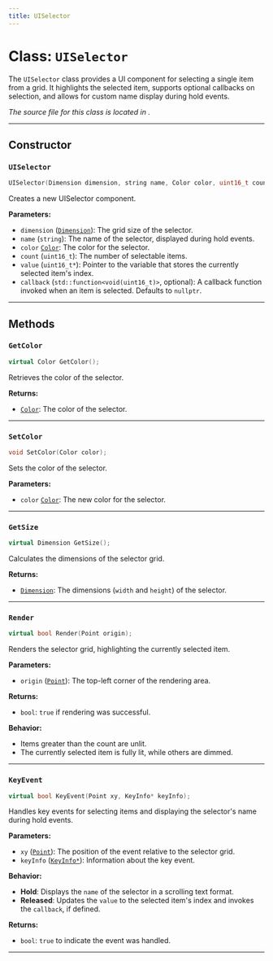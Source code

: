 ```yaml
---
title: UISelector
---
```


# Class: `UISelector`

The `UISelector` class provides a UI component for selecting a single item from a grid. It highlights the selected item, supports optional callbacks on selection, and allows for custom name display during hold events.

*The source file for this class is located in <GithubLink path="os/ui/UIComponents/UISelector.h"/>.*

---

## Constructor

### `UISelector`
```cpp
UISelector(Dimension dimension, string name, Color color, uint16_t count, uint16_t* value, std::function<void(uint16_t)> callback = nullptr);
```

Creates a new UISelector component.

**Parameters:**
- `dimension` ([`Dimension`](../../Types/Dimension/)): The grid size of the selector.
- `name` (`string`): The name of the selector, displayed during hold events.
- `color` [`Color`](../../Types/Color/): The color for the selector.
- `count` (`uint16_t`): The number of selectable items.
- `value` (`uint16_t*`): Pointer to the variable that stores the currently selected item's index.
- `callback` (`std::function<void(uint16_t)>`, optional): A callback function invoked when an item is selected. Defaults to `nullptr`.

---

## Methods

### `GetColor`
```cpp
virtual Color GetColor();
```
Retrieves the color of the selector.

**Returns:**
- [`Color`](../../Types/Color/): The color of the selector.

---

### `SetColor`
```cpp
void SetColor(Color color);
```
Sets the color of the selector.

**Parameters:**
- `color` [`Color`](../../Types/Color/): The new color for the selector.

---

### `GetSize`
```cpp
virtual Dimension GetSize();
```
Calculates the dimensions of the selector grid.

**Returns:**
- [`Dimension`](../../Types/Dimension/): The dimensions (`width` and `height`) of the selector.

---

### `Render`
```cpp
virtual bool Render(Point origin);
```
Renders the selector grid, highlighting the currently selected item.

**Parameters:**
- `origin` ([`Point`](../../Types/Point/)): The top-left corner of the rendering area.

**Returns:**
- `bool`: `true` if rendering was successful.

**Behavior:**
- Items greater than the count are unlit.
- The currently selected item is fully lit, while others are dimmed.

---

### `KeyEvent`
```cpp
virtual bool KeyEvent(Point xy, KeyInfo* keyInfo);
```
Handles key events for selecting items and displaying the selector's name during hold events.

**Parameters:**
- `xy` ([`Point`](../../Types/Point/)): The position of the event relative to the selector grid.
- `keyInfo` ([`KeyInfo*`](../../Types/KeyInfo/)): Information about the key event.

**Behavior:**
- **Hold**: Displays the `name` of the selector in a scrolling text format.
- **Released**: Updates the `value` to the selected item's index and invokes the `callback`, if defined.

**Returns:**
- `bool`: `true` to indicate the event was handled.

---
